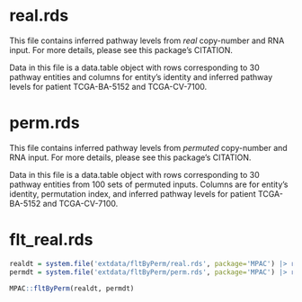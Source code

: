 # real.rds

This file contains inferred pathway levels from _real_ copy-number and RNA 
input. For more details, please see this package's CITATION.

Data in this file is a data.table object with rows corresponding to 30 pathway
entities and columns for entity's identity and inferred pathway levels for 
patient TCGA-BA-5152 and TCGA-CV-7100.


# perm.rds

This file contains inferred pathway levels from _permuted_ copy-number and RNA
input. For more details, please see this package's CITATION.

Data in this file is a data.table object with rows corresponding to 30 pathway
entities from 100 sets of permuted inputs. Columns are for entity's identity, 
permutation index, and inferred pathway levels for patient TCGA-BA-5152 and 
TCGA-CV-7100. 


# flt_real.rds

```r
realdt = system.file('extdata/fltByPerm/real.rds', package='MPAC') |> readRDS()
permdt = system.file('extdata/fltByPerm/perm.rds', package='MPAC') |> readRDS()

MPAC::fltByPerm(realdt, permdt)
```
